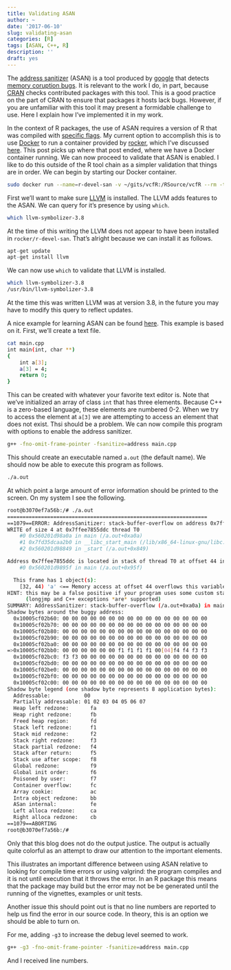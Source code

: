 ```yaml
---
title: Validating ASAN
author: ~
date: '2017-06-10'
slug: validating-asan
categories: [R]
tags: [ASAN, C++, R]
description: ''
draft: yes
---
```



The [address sanitizer](https://github.com/google/sanitizers) (ASAN) is a tool produced by [google](https://github.com/google/sanitizers) that detects [memory coruption bugs](https://en.wikipedia.org/wiki/AddressSanitizer).
It is relevant to the work I do, in part, because [CRAN](https://cran.r-project.org/) checks contributed packages with this tool.
This is a good practice on the part of CRAN to ensure that packages it hosts lack bugs.
However, if you are unfamiliar with this tool it may present a formidable challenge to use.
Here I explain how I've implemented it in my work.


In the context of R packages, the use of ASAN requires a version of R that was compiled with [specific flags](https://cran.r-project.org/doc/manuals/r-release/R-exts.html#Using-Address-Sanitizer).
My current option to accomplish this is to use [Docker](https://www.docker.com/) to run a container provided by [rocker](https://hub.docker.com/u/rocker/), which I've discussed [here](../running-r-in-docker/).
This post picks up where that post ended, where we have a Docker container running.
We can now proceed to validate that ASAN is enabled.
I like to do this outside of the R tool chain as a simpler validation that things are in order.
We can begin by starting our Docker container.


```bash
sudo docker run --name=r-devel-san -v ~/gits/vcfR:/RSource/vcfR --rm -ti r-devel-san /bin/bash
```


First we'll want to make sure [LLVM](http://llvm.org/) is installed.
The LLVM adds features to the ASAN.
We can query for it's presence by using `which`.


```bash
which llvm-symbolizer-3.8
```


At the time of this writing the LLVM does not appear to have been installed in `rocker/r-devel-san`.
That's alright because we can install it as follows.


```r
apt-get update
apt-get install llvm
```


We can now use `which` to validate that LLVM is installed.


```bash
which llvm-symbolizer-3.8
/usr/bin/llvm-symbolizer-3.8
```


At the time this was written LLVM was at version 3.8, in the future you may have to modify this query to reflect updates.


A nice example for learning ASAN can be found [here](http://tsdgeos.blogspot.com/2014/03/asan-and-gcc-how-to-get-line-numbers-in.html).
This example is based on it.
First, we'll create a text file.


```bash
cat main.cpp 
int main(int, char **)
{
    int a[3];
    a[3] = 4;
    return 0;
}
```


This can be created with whatever your favorite text editor is.
Note that we've initialized an array of class `int` that has three elements.
Because C++ is a zero-based language, these elements are numbered 0-2.
When we try to access the element at `a[3]` we are attempting to access an element that does not exist.
Thsi should be a problem.
We can now compile this program with options to enable the address sanitizer.


```bash
g++ -fno-omit-frame-pointer -fsanitize=address main.cpp
```


This should create an executable named `a.out` (the default name).
We should now be able to execute this program as follows.


```bash
./a.out
```


At which point a large amount of error information should be printed to the screen.
On my system I see the following.


```bash
root@b3070ef7a56b:/# ./a.out 
=================================================================
==1079==ERROR: AddressSanitizer: stack-buffer-overflow on address 0x7ffee7855ddc at pc 0x560201d98a0b bp 0x7ffee7855d90 sp 0x7ffee7855d88
WRITE of size 4 at 0x7ffee7855ddc thread T0
    #0 0x560201d98a0a in main (/a.out+0xa0a)
    #1 0x7fd35dcaa2b0 in __libc_start_main (/lib/x86_64-linux-gnu/libc.so.6+0x202b0)
    #2 0x560201d98849 in _start (/a.out+0x849)

Address 0x7ffee7855ddc is located in stack of thread T0 at offset 44 in frame
    #0 0x560201d9895f in main (/a.out+0x95f)

  This frame has 1 object(s):
    [32, 44) 'a' <== Memory access at offset 44 overflows this variable
HINT: this may be a false positive if your program uses some custom stack unwind mechanism or swapcontext
      (longjmp and C++ exceptions *are* supported)
SUMMARY: AddressSanitizer: stack-buffer-overflow (/a.out+0xa0a) in main
Shadow bytes around the buggy address:
  0x10005cf02b60: 00 00 00 00 00 00 00 00 00 00 00 00 00 00 00 00
  0x10005cf02b70: 00 00 00 00 00 00 00 00 00 00 00 00 00 00 00 00
  0x10005cf02b80: 00 00 00 00 00 00 00 00 00 00 00 00 00 00 00 00
  0x10005cf02b90: 00 00 00 00 00 00 00 00 00 00 00 00 00 00 00 00
  0x10005cf02ba0: 00 00 00 00 00 00 00 00 00 00 00 00 00 00 00 00
=>0x10005cf02bb0: 00 00 00 00 00 00 f1 f1 f1 f1 00[04]f4 f4 f3 f3
  0x10005cf02bc0: f3 f3 00 00 00 00 00 00 00 00 00 00 00 00 00 00
  0x10005cf02bd0: 00 00 00 00 00 00 00 00 00 00 00 00 00 00 00 00
  0x10005cf02be0: 00 00 00 00 00 00 00 00 00 00 00 00 00 00 00 00
  0x10005cf02bf0: 00 00 00 00 00 00 00 00 00 00 00 00 00 00 00 00
  0x10005cf02c00: 00 00 00 00 00 00 00 00 00 00 00 00 00 00 00 00
Shadow byte legend (one shadow byte represents 8 application bytes):
  Addressable:           00
  Partially addressable: 01 02 03 04 05 06 07 
  Heap left redzone:       fa
  Heap right redzone:      fb
  Freed heap region:       fd
  Stack left redzone:      f1
  Stack mid redzone:       f2
  Stack right redzone:     f3
  Stack partial redzone:   f4
  Stack after return:      f5
  Stack use after scope:   f8
  Global redzone:          f9
  Global init order:       f6
  Poisoned by user:        f7
  Container overflow:      fc
  Array cookie:            ac
  Intra object redzone:    bb
  ASan internal:           fe
  Left alloca redzone:     ca
  Right alloca redzone:    cb
==1079==ABORTING
root@b3070ef7a56b:/# 
```


Only that this blog does not do the output justice.
The output is actually quite colorful as an attempt to draw our attention to the important elements.



This illustrates an important difference between using ASAN relative to looking for compile time errors or using valgrind: the program compiles and it is not until execution that it throws the error.
In an R package this means that the package may build but the error may not be be generated until the running of the vignettes, examples or unit tests.

Another issue this should point out is that no line numbers are reported to help us find the error in our source code.
In theory, this is an option we should be able to turn on.


For me, adding `-g3` to increase the debug level seemed to work.

```bash
g++ -g3 -fno-omit-frame-pointer -fsanitize=address main.cpp
```

And I received line numbers.










